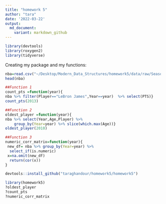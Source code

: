 ```yaml
---
title: "homework 5"
author: "tara"
date: '2022-03-22'
output: 
  md_document:
    variant: markdown_github
---
```


```r
library(devtools)
library(roxygen2)
library(tidyverse)
```

Creating my package and my functions:
```r
nba=read.csv("~/Desktop/Modern_Data_Structures/homework5/data/raw/Seasons_Stats_NBA.csv")
head(nba)

##Function 1
count_pts =function(year){
nba %>% filter(Player=="LeBron James",Year==year)  %>% select(PTS)}
count_pts(2013)

##Function 2
oldest_player =function(year){
nba %>% select(Year,Age,Player) %>%
    group_by(Year=year) %>% slice(which.max(Age))}
oldest_player(2010)

##Function 3
numeric_corr_matrix=function(year){
 new_df= nba %>% group_by(Year=year) %>%
  select_if(is.numeric) 
 x=na.omit(new_df)
  return(cor(x))
}

devtools::install_github("taraghandour/homework5/homework5")

library(homework5)
?oldest_player
?count_pts
?numeric_corr_matrix

```

